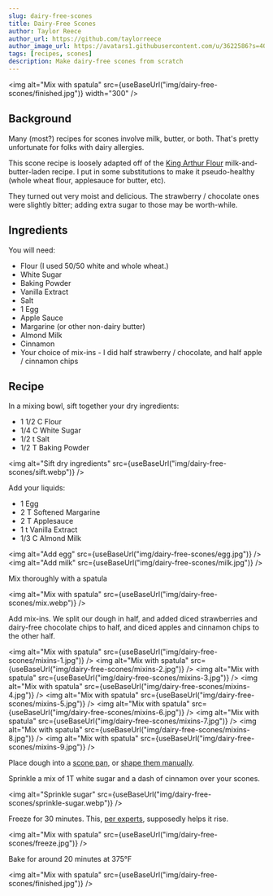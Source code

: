 ```yaml
---
slug: dairy-free-scones
title: Dairy-Free Scones
author: Taylor Reece
author_url: https://github.com/taylorreece
author_image_url: https://avatars1.githubusercontent.com/u/3622586?s=400&u=92d81adf0d87e31ac26d0f335e154697c2e5d04a&v=4
tags: [recipes, scones]
description: Make dairy-free scones from scratch
---
```



<img
  alt="Mix with spatula"
  src={useBaseUrl("img/dairy-free-scones/finished.jpg")}
  width="300"
/>

## Background

Many (most?) recipes for scones involve milk, butter, or both. That's pretty unfortunate for folks with dairy allergies.

<!-- truncate -->

This scone recipe is loosely adapted off of the [King Arthur Flour](https://www.kingarthurflour.com/recipes/scones-recipe) milk-and-butter-laden recipe. I put in some substitutions to make it pseudo-healthy (whole wheat flour, applesauce for butter, etc).

They turned out very moist and delicious. The strawberry / chocolate ones were slightly bitter; adding extra sugar to those may be worth-while.

## Ingredients

You will need:

- Flour (I used 50/50 white and whole wheat.)
- White Sugar
- Baking Powder
- Vanilla Extract
- Salt
- 1 Egg
- Apple Sauce
- Margarine (or other non-dairy butter)
- Almond Milk
- Cinnamon
- Your choice of mix-ins - I did half strawberry / chocolate, and half apple / cinnamon chips

## Recipe

In a mixing bowl, sift together your dry ingredients:

- 1 1/2 C Flour
- 1/4 C White Sugar
- 1/2 t Salt
- 1/2 T Baking Powder

<img
  alt="Sift dry ingredients"
  src={useBaseUrl("img/dairy-free-scones/sift.webp")}
/>

Add your liquids:

- 1 Egg
- 2 T Softened Margarine
- 2 T Applesauce
- 1 t Vanilla Extract
- 1/3 C Almond Milk

<img alt="Add egg" src={useBaseUrl("img/dairy-free-scones/egg.jpg")} />
<img alt="Add milk" src={useBaseUrl("img/dairy-free-scones/milk.jpg")} />

Mix thoroughly with a spatula

<img
  alt="Mix with spatula"
  src={useBaseUrl("img/dairy-free-scones/mix.webp")}
/>

Add mix-ins. We split our dough in half, and added diced strawberries and dairy-free chocolate chips to half, and diced apples and cinnamon chips to the other half.

<img
  alt="Mix with spatula"
  src={useBaseUrl("img/dairy-free-scones/mixins-1.jpg")}
/>
<img
  alt="Mix with spatula"
  src={useBaseUrl("img/dairy-free-scones/mixins-2.jpg")}
/>
<img
  alt="Mix with spatula"
  src={useBaseUrl("img/dairy-free-scones/mixins-3.jpg")}
/>
<img
  alt="Mix with spatula"
  src={useBaseUrl("img/dairy-free-scones/mixins-4.jpg")}
/>
<img
  alt="Mix with spatula"
  src={useBaseUrl("img/dairy-free-scones/mixins-5.jpg")}
/>
<img
  alt="Mix with spatula"
  src={useBaseUrl("img/dairy-free-scones/mixins-6.jpg")}
/>
<img
  alt="Mix with spatula"
  src={useBaseUrl("img/dairy-free-scones/mixins-7.jpg")}
/>
<img
  alt="Mix with spatula"
  src={useBaseUrl("img/dairy-free-scones/mixins-8.jpg")}
/>
<img
  alt="Mix with spatula"
  src={useBaseUrl("img/dairy-free-scones/mixins-9.jpg")}
/>

Place dough into a [scone pan](https://amzn.to/3aBSjZ7), or [shape them manually](https://www.kingarthurflour.com/blog/2016/05/30/freeze-and-bake-scones).

Sprinkle a mix of 1T white sugar and a dash of cinnamon over your scones.

<img
  alt="Sprinkle sugar"
  src={useBaseUrl("img/dairy-free-scones/sprinkle-sugar.webp")}
/>

Freeze for 30 minutes. This, [per experts](https://victorianhousescones.com/freezing-scone-dough/), supposedly helps it rise.

<img
  alt="Mix with spatula"
  src={useBaseUrl("img/dairy-free-scones/freeze.jpg")}
/>

Bake for around 20 minutes at 375°F

<img
  alt="Mix with spatula"
  src={useBaseUrl("img/dairy-free-scones/finished.jpg")}
/>
